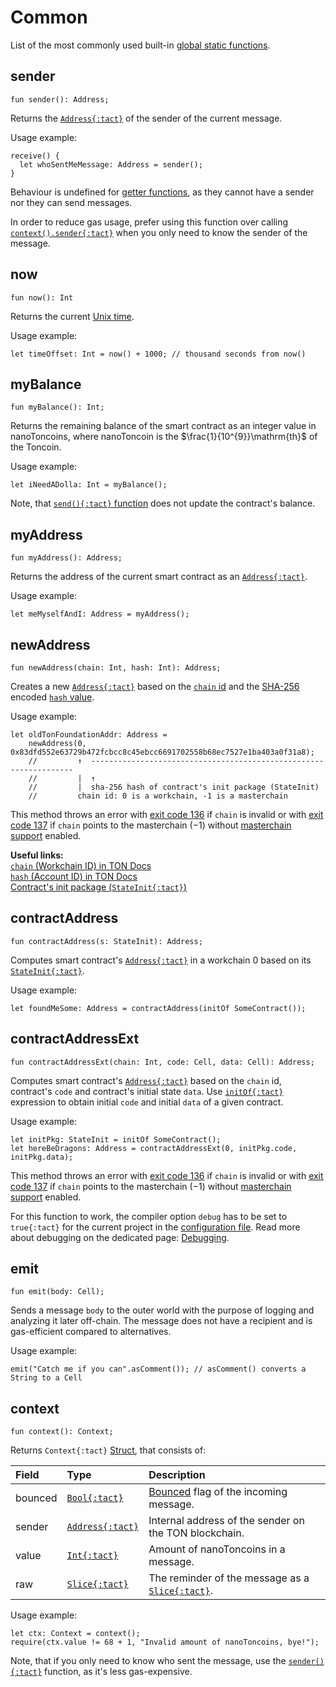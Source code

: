# Common


List of the most commonly used built-in [global static functions](/book/functions#global-static-functions).


## sender

```tact
fun sender(): Address;
```

Returns the [`Address{:tact}`][p] of the sender of the current message.

Usage example:

```tact
receive() {
  let whoSentMeMessage: Address = sender();
}
```

<Callout type="warning" emoji="⚠️">

  Behaviour is undefined for [getter functions](/book/contracts#getter-functions), as they cannot have a sender nor they can send messages.

</Callout>

<Callout>

  In order to reduce gas usage, prefer using this function over calling [`context().sender{:tact}`](#context) when you only need to know the sender of the message.

</Callout>

## now

```tact
fun now(): Int
```

Returns the current [Unix time](https://en.wikipedia.org/wiki/Unix_time).

Usage example:

```tact
let timeOffset: Int = now() + 1000; // thousand seconds from now()
```

## myBalance

```tact
fun myBalance(): Int;
```

Returns the remaining balance of the smart contract as an integer value in nanoToncoins, where nanoToncoin is the $\frac{1}{10^{9}}\mathrm{th}$ of the Toncoin.

Usage example:

```tact
let iNeedADolla: Int = myBalance();
```

<Callout type="warning" emoji="⚠️">

  Note, that [`send(){:tact}` function](/book/send) does not update the contract's balance.

</Callout>

## myAddress

```tact
fun myAddress(): Address;
```

Returns the address of the current smart contract as an [`Address{:tact}`][p].

Usage example:

```tact
let meMyselfAndI: Address = myAddress();
```

## newAddress

```tact
fun newAddress(chain: Int, hash: Int): Address;
```

Creates a new [`Address{:tact}`][p] based on the [`chain` id](https://ton-blockchain.github.io/docs/#/overviews/TON_blockchain_overview) and the [SHA-256](/language/ref/math#sha256) encoded [`hash` value](https://docs.ton.org/learn/overviews/addresses#account-id).

Usage example:

```tact
let oldTonFoundationAddr: Address =
    newAddress(0, 0x83dfd552e63729b472fcbcc8c45ebcc6691702558b68ec7527e1ba403a0f31a8);
    //         ↑  ------------------------------------------------------------------
    //         |  ↑
    //         |  sha-256 hash of contract's init package (StateInit)
    //         chain id: 0 is a workchain, -1 is a masterchain
```

<Callout type="warning" emoji="⚠️">

  This method throws an error with [exit code 136](/book/exit-codes#136) if `chain` is invalid or with [exit code 137](/book/exit-codes#137) if `chain` points to the masterchain ($-1$) without [masterchain support](/book/masterchain) enabled.

</Callout>

<Callout>

  **Useful links:**\
  [`chain` (Workchain ID) in TON Docs](https://docs.ton.org/learn/overviews/addresses#workchain-id)\
  [`hash` (Account ID) in TON Docs](https://docs.ton.org/learn/overviews/addresses#account-id)\
  [Contract's init package (`StateInit{:tact}`)](/book/expressions#initof)

</Callout>

## contractAddress

```tact
fun contractAddress(s: StateInit): Address;
```

Computes smart contract's [`Address{:tact}`][p] in a workchain $0$ based on its [`StateInit{:tact}`](/book/expressions#initof).

Usage example:

```tact
let foundMeSome: Address = contractAddress(initOf SomeContract());
```

## contractAddressExt

```tact
fun contractAddressExt(chain: Int, code: Cell, data: Cell): Address;
```

Computes smart contract's [`Address{:tact}`][p] based on the `chain` id, contract's `code` and contract's initial state `data`. Use [`initOf{:tact}`](/book/expressions#initof) expression to obtain initial `code` and initial `data` of a given contract.

Usage example:

```tact
let initPkg: StateInit = initOf SomeContract();
let hereBeDragons: Address = contractAddressExt(0, initPkg.code, initPkg.data);
```

<Callout type="warning" emoji="⚠️">

  This method throws an error with [exit code 136](/book/exit-codes#136) if `chain` is invalid or with [exit code 137](/book/exit-codes#137) if `chain` points to the masterchain ($-1$) without [masterchain support](/book/masterchain) enabled.

</Callout>

<Callout>

  For this function to work, the compiler option `debug` has to be set to `true{:tact}` for the current project in the [configuration file](/book/config). Read more about debugging on the dedicated page: [Debugging](/book/debug).

</Callout>

## emit

```tact
fun emit(body: Cell);
```

Sends a message `body` to the outer world with the purpose of logging and analyzing it later off-chain. The message does not have a recipient and is gas-efficient compared to alternatives.

Usage example:

```tact
emit("Catch me if you can".asComment()); // asComment() converts a String to a Cell
```

## context

```tact
fun context(): Context;
```

Returns `Context{:tact}` [Struct](/book/structs-and-messages#structs), that consists of:

Field   | Type                  | Description
:------ | :-------------------- | :----------
bounced | [`Bool{:tact}`][bool] | [Bounced](https://ton.org/docs/learn/overviews/addresses#bounceable-vs-non-bounceable-addresses) flag of the incoming message.
sender  | [`Address{:tact}`][p] | Internal address of the sender on the TON blockchain.
value   | [`Int{:tact}`][int]   | Amount of nanoToncoins in a message.
raw     | [`Slice{:tact}`][p]   | The reminder of the message as a [`Slice{:tact}`][p].

Usage example:

```tact
let ctx: Context = context();
require(ctx.value != 68 + 1, "Invalid amount of nanoToncoins, bye!");
```

<Callout>

  Note, that if you only need to know who sent the message, use the [`sender(){:tact}`](#sender) function, as it's less gas-expensive.

</Callout>

[p]: /book/types#primitive-types
[bool]: /book/types#booleans
[int]: /book/integers
